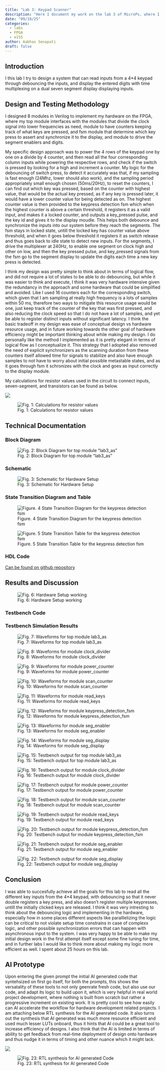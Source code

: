 ```yaml
---
title: "Lab 3: Keypad Scanner"
description: "Here I document my work on the lab 3 of MicroPs, where I work with FPGA and a 4*4 keypad to display digits on a  dual seven segment display."
date: "09/18/25"
categories:
  - labs 
  - FPGA
  - e155
author: Aabhas Senapati
draft: false
---
```


## Introduction

I this lab I try to design a system that can read inputs from a 4*4 keypad through debouncing the inputs, and display the entered digits with time multiplexing on a dual seven segment display displaying inputs.

## Design and Testing Methodology
 I designed 8 modules in Verilog to implement my hardware on the FPGA, where my top module interfaces with the modules that divide the clock signal into lower frequencies as need, module to have counters keeping track of what keys are pressed, and fsm module that determine which key press to assert and synchronize it to the display, and module to drive the segment enablers and digits. 

My specific design approach was to power the 4 rows of the keypad one by one on a divide by 4 counter, and then read all the four corresponding column inputs while powering the respective rows, and check if the switch is pressed by looking for a high and increment a counter. My logic for the debouncing of switch press, to detect it accurately was that, if my sampling is fast enough (24Mhz, lower should also work), and the sampling period appropriately small enough chosen (50ms/20Hz), to reset the counters, I can find out which key was pressed, based on the counter with highest value, that would be the actual key pressed, as if any key is pressed later, it would have a lower counter value for being detected as on. The highest counter value is then provided to the keypress detection fsm which when the highest counter is above a certain threshold, it registers it as a valid input, and makes it a locked counter, and outputs a key_pressed pulse, and the key id and gives it to the display moudle. This helps both debounce and synchronize the inputs into our system before they reach the segments. The fsm stays in locked state, untill the locked key has counter value above threshold, and when it goes below threshold it registers it as switch release and thus goes back to idle state to detect new inputs. For the segments, I drive the multiplexer at 240Hz, to enable one segment on clock high and other on low, and then the key pressed pulse, and key_pressed signals from the fsm go to the segment display to update the digits each time a new key press is detected.

I think my design was pretty simple to think about in terms of logical flow, and did not require a lot of states to be able to do debouncing, but while it was easier to think and execute, I think it was very hardware intensive given the redundancy in the approach and some hardware that could be simplified and avoided. Like I used 16 counters each for the corresponding switch, which given that I am sampling at really high frequency is a lots of samples within 50 ms, therefore two ways to mitigate this resource usage would be one, just keep track of the counter of the key that was first pressed, and also reducing the clock speed so that I do not have a lot of samples, and yet be able to register distinct inputs without significant latency. I think the basic tradeoff in my design was ease of conceptual design vs hardware resource usage, and in future working towards the other goal of hardware efficiency might be important thinking about while making my design. I do personally like the method I implemented as it is pretty elegant in terms of logical flow as I conceptualize it. This strategy that I adopted also removed the need of explicit synchronizers as the scanning duration from these counters itself allowed time for signals to stabilize and also have enough samples to not have to worry about initial possible metastable states, and as it goes through fsm it schronizes with the clock and goes as input correctly to the display module.

 
 My calculations for resistor values used in the circuit to connect inputs, seven-segment, and transistors can be found as below.

![](images/lab3_calculation0.jpg)

![Fig. 1: Calculations for resistor values](images/lab2_calculation1.jpg)

## Technical Documentation

### Block Diagram

![Fig. 2: Block Diagram for top module "lab3_as"](images/lab3_block_diagram.png) 


### Schematic

![Fig. 3: Schematic for Hardware Setup](images/lab3_schematic.jpg)

### State Transition Diagram and Table

![Figure. 4 State Transition Diagram for the keypress detection fsm](images/fsm.jpg)

![Figure. 5 State Transition Table for the keypress detection fsm](images/transitiontable.jpg)

### HDL Code

[Can be found on github repository](https://github.com/aabhassenapati/E155-labs/tree/main/lab3/fpga)

<script src="https://gist.github.com/aabhassenapati/ee0b474a1e443da6c27e01b50863a6a4.js"></script>

<script src="https://gist.github.com/aabhassenapati/f392c8c00f720906aad23f97a5dc2fe7.js"></script>

<script src="https://gist.github.com/aabhassenapati/3030b4ccc1fb40591c4cf6c6757a5763.js"></script>

<script src="https://gist.github.com/aabhassenapati/88ab956f47daf057dbb98d1782bce34d.js"></script>

<script src="https://gist.github.com/aabhassenapati/c5f693f55bd82e467f2caed40f9ea3bb.js"></script>

<script src="https://gist.github.com/aabhassenapati/671965134589f05adcb682a3042d2def.js"></script>

<script src="https://gist.github.com/aabhassenapati/eb130264653f9d598157c969648f2d8e.js"></script>

<script src="https://gist.github.com/aabhassenapati/003b4185fc147017ba1eb1614972f10d.js"></script>

## Results and Discussion

![Fig. 6: Hardware Setup working](images/lab3_hardware.png)


### Testbench Code

<script src="https://gist.github.com/aabhassenapati/05684ebe99fc8d3598e5f9617e9d0335.js"></script>

<script src="https://gist.github.com/aabhassenapati/a930bbff9b18c8952f9027760ec21df6.js"></script>

<script src="https://gist.github.com/aabhassenapati/28eb8e87326967665c2add7923b7b0ca.js"></script>

<script src="https://gist.github.com/aabhassenapati/bf61242a2d0f35bce734e713e311f105.js"></script>

<script src="https://gist.github.com/aabhassenapati/36026a85a9bf496162fbe91cb3853999.js"></script>

<script src="https://gist.github.com/aabhassenapati/fe3921921a3ff91c4456162e6a51254d.js"></script>

<script src="https://gist.github.com/aabhassenapati/9af99285258e4322a4ebfeed54115c20.js"></script>

<script src="https://gist.github.com/aabhassenapati/1abeac2c4f45b04c5d874fb13d335c5a.js"></script>

### Testbench Simulation Results

![Fig. 7: Waveforms for top module lab3_as](images/tb_top_waveforms.png)

![Fig. 8: Waveforms for module clock_divider](images/tb_cd_waveforms.png)

![Fig. 9: Waveforms for module power_counter](images/tb_pc_waveforms.png)

![Fig. 10: Waveforms for module scan_counter](images/tb_sc_waveforms.png)

![Fig. 11: Waveforms for module read_keys](images/tb_rk_waveforms.png)

![Fig. 12: Waveforms for module keypress_detection_fsm](images/tb_kdf_waveforms.png)

![Fig. 13: Waveforms for module seg_enabler](images/tb_se_waveforms.png)

![Fig. 14: Waveforms for module seg_display](images/tb_sd_waveforms.png)

![Fig. 15: Testbench output for top module lab3_as](images/tb_top_output.png)

![Fig. 16: Testbench output for module clock_divider](images/tb_cd_output.png)

![Fig. 17: Testbench output for module power_counter](images/tb_pc_output.png)

![Fig. 18: Testbench output for module scan_counter](images/tb_sc_output.png)

![Fig. 19: Testbench output for module read_keys](images/tb_rk_output.png)

![Fig. 20: Testbench output for module keypress_detection_fsm](images/tb_kdf_output.png)

![Fig. 21: Testbench output for module seg_enabler](images/tb_se_output.png)

![Fig. 22: Testbench output for module seg_display](images/tb_sd_output.png)


## Conclusion
 I was able to succesfully achieve all the goals for this lab to read all the different key inputs from the 4*4 keypad, with debouncing so that it never double registers a key press, and also doesn't register multiple keypresses, untill the initially clicked keys are released. I think it was very intresting to think about the debouncing logic and implementing in the hardware, especially how in some places different aspects like paralllelizing the logic can be critical to not violate setup time constrains in case of complexx logic, and other possible synchronization errors that can happen with asynchronous input to the system. I was very happy to be able to make my initial design work in the first attempt itself except some fine tuning for time, and in further labs I would like to think more about making my logic more efficient as well. I spent about 25 hours on this lab.

## AI Prototype 

Upon entering the given prompt the initial AI generated code that syntehsized on first go itself, for both the prompts, this shows the versatality of these tools to not only geenrate fresh code, but also use our code, and adapt its logic to build upon it, which is very helpful in real world project development, where nothing is built from scratch but rather a progressive increment on existing work. It is pretty cool to see how easily can AI accelerate the workflow for hardware development related projects. I am attaching below RTL synthesis for the AI geenrated code. It also turns out the synthesis that AI generated was much more resource efficient and used much lesser LUTs onboard, thus it hints that AI could be a great tool to increase efficiency of designs. I also think that the AI is limited in terms of ability to get feedback from real-time deployment of design onto hardware and thus nudge it in terms of timing and other nuance which it might lack.

![](images/ai_rtl1.png)

![Fig. 23: RTL synthesis for AI generated Code](images/ai_rtl2.png)

